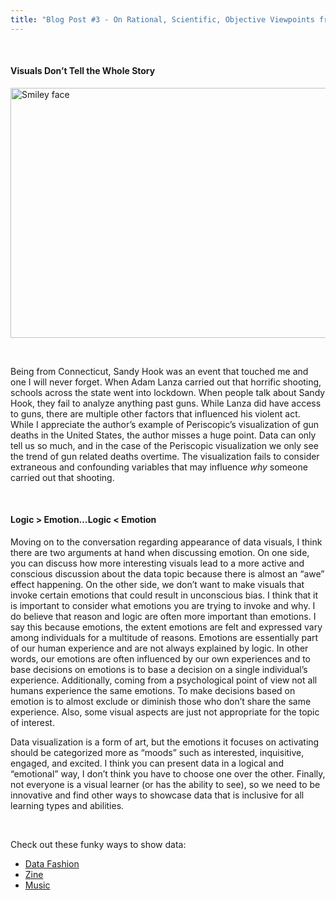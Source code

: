 ```yaml
---
title: "Blog Post #3 - On Rational, Scientific, Objective Viewpoints from Mythical, Imaginary, Impossible Standpoints"
---
```


<p>&nbsp;</p>

#### **Visuals Don't Tell the Whole Story**


 <img src="https://boostlabs.com/wp-content/uploads/2019/09/10-types-of-data-visualization-1.jpg" alt="Smiley face" height="400" width="600">
 
<p>&nbsp;</p>

Being from Connecticut, Sandy Hook was an event that touched me and one I will never forget. When Adam Lanza carried out that horrific shooting, schools across the state went into lockdown. When people talk about Sandy Hook, they fail to analyze anything past guns. While Lanza did have access to guns, there are multiple other factors that influenced his violent act. While I appreciate the author's example of Periscopic's visualization of gun deaths in the United States, the author misses a huge point. Data can only tell us so much, and in the case of the Periscopic visualization we only see the trend of gun related deaths overtime. The visualization fails to consider extraneous and confounding variables that may influence *why* someone carried out that shooting.
 
 <p>&nbsp;</p>
 
#### **Logic > Emotion...Logic < Emotion**

Moving on to the conversation regarding appearance of data visuals, I think there are two arguments at hand when discussing emotion. On one side, you can discuss how more interesting visuals lead to a more active and conscious discussion about the data topic because there is almost an "awe" effect happening. On the other side, we don't want to make visuals that invoke certain emotions that could result in unconscious bias. I think that it is important to consider what emotions you are trying to invoke and why. I do believe that reason and logic are often more important than emotions. I say this because emotions, the extent emotions are felt and expressed vary among individuals for a multitude of reasons. Emotions are essentially part of our human experience and are not always explained by logic. In other words, our emotions are often influenced by our own experiences and to base decisions on emotions is to base a decision on a single individual's experience. Additionally, coming from a psychological point of view not all humans experience the same emotions. To make decisions based on emotion is to almost exclude or diminish those who don't share the same experience. Also, some visual aspects are just not appropriate for the topic of interest. 

Data visualization is a form of art, but the emotions it focuses on activating should be categorized more as "moods" such as interested, inquisitive, engaged, and excited. I think you can present data in a logical and "emotional" way, I don't think you have to choose one over the other. Finally, not everyone is a visual learner (or has the ability to see), so we need to be innovative and find other ways to showcase data that is inclusive for all learning types and abilities.

<p>&nbsp;</p>

Check out these funky ways to show data:

- [Data Fashion](http://giorgialupi.com/giorgia-lupi-otherstories)
- [Zine](https://www.marketcafemag.com/)
- [Music](https://nathaliemiebach.com/weatherscores.html)
